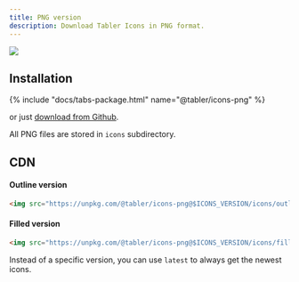 ```yaml
---
title: PNG version
description: Download Tabler Icons in PNG format.
---
```


![](/img/icons/package-png.png)


## Installation

{% include "docs/tabs-package.html" name="@tabler/icons-png" %}

or just [download from Github](https://github.com/tabler/tabler-icons/releases).

All PNG files are stored in `icons` subdirectory.

## CDN

#### Outline version

```html
<img src="https://unpkg.com/@tabler/icons-png@$ICONS_VERSION/icons/outline/home.png" />
```

#### Filled version

```html
<img src="https://unpkg.com/@tabler/icons-png@$ICONS_VERSION/icons/filled/home.png" />
```

Instead of a specific version, you can use `latest` to always get the newest icons.